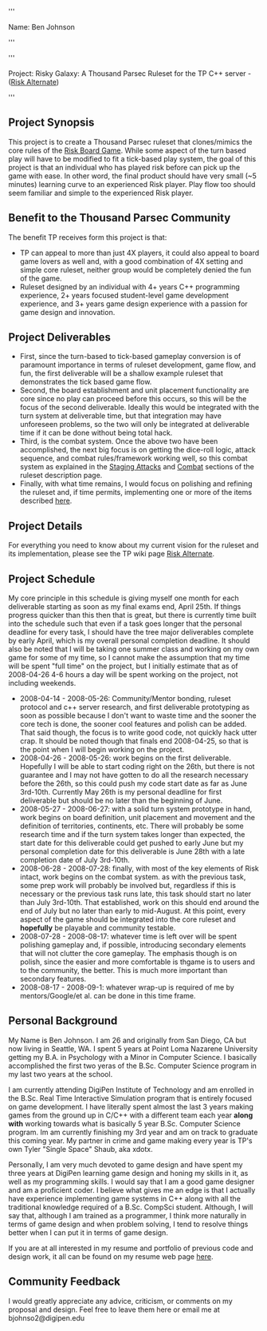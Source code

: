 '''<p>Name: Ben Johnson</p>'''

'''<p>Project: Risky Galaxy: A Thousand Parsec Ruleset for the TP C++ server - ([[Risk Alternate]])</p>'''

== Project Synopsis == 
<p>This project is to create a Thousand Parsec ruleset that clones/mimics the core rules of the [http://en.wikipedia.org/wiki/Risk_(game) Risk Board Game].  While some aspect of the turn based play will have to be modified to fit a tick-based play system, the goal of this project is that an individual who has played risk before can pick up the game with  ease.  In other word, the final product should have very small (~5 minutes) learning curve to an experienced Risk player. Play flow too should seem familiar and simple to the experienced Risk player.</p>

== Benefit to the Thousand Parsec Community ==
<p>  The benefit TP receives form this project is that:</p>
* TP can appeal to more than just 4X players, it could also appeal to board game lovers as well and, with a good combination of 4X setting and simple core ruleset, neither group would be completely denied the fun of the game.
* Ruleset designed by an individual with 4+ years C++ programming experience, 2+ years focused student-level game development experience,  and 3+ years game design experience with a passion for game design and innovation.

== Project Deliverables ==
* First, since the turn-based to tick-based gameplay conversion is of paramount importance in terms of ruleset development, game flow, and fun, the first deliverable will be a shallow example ruleset that demonstrates the tick based game flow.
* Second, the board establishment and unit placement functionality are core since no play can proceed before this occurs, so this will be the focus of the second deliverable.  Ideally this would be integrated with the turn system at deliverable time, but that integration may have unforeseen problems, so the two will only be integrated at deliverable time if it can be done without being total hack.
* Third, is the combat system.  Once the above two have been accomplished, the next big focus is on getting the dice-roll logic, attack sequence, and combat rules/framework working well, so this combat system as explained in the [http://www.thousandparsec.net/wiki/Risk_Alternate#Stage_Attacks Staging Attacks] and [http://www.thousandparsec.net/wiki/Risk_Alternate#Combat Combat] sections of the ruleset description page.
*Finally, with what time remains, I would focus on polishing and refining the ruleset and, if time permits, implementing one or more of the items described [http://www.thousandparsec.net/wiki/Risk_Alternate#Ideas_for_Future_Development here].

== Project Details ==
<p> For everything you need to know about my current vision for the ruleset and its implementation, please see  the TP wiki page [[Risk Alternate]].</p>

== Project Schedule ==
<p>My core principle in this schedule is giving myself one month for each deliverable starting as soon as my final exams end, April 25th.  If things progress quicker than this then that is great, but there is currently time built into the schedule such that even if a task goes longer that the personal deadline for every task, I should have the tree major deliverables complete by early April, which is my overall personal completion deadline. It should also be noted that I will be taking one summer class and working on my own game for some of my time, so I cannot make the assumption that my time will be spent "full time" on the project, but I initially estimate that as of 2008-04-26 4-6 hours a day will be spent working on the project, not including weekends.</p>
* 2008-04-14 - 2008-05-26: Community/Mentor bonding, ruleset protocol and c++ server research, and first deliverable prototyping as soon as possible because I don't want to waste time and the sooner the core tech is done, the sooner cool features and polish can be added.  That said though, the focus is to write good code, not quickly hack utter crap. It should be noted though that finals end 2008-04-25, so that is the point when I will begin working on the project.
* 2008-04-26 - 2008-05-26: work begins on the first deliverable.  Hopefully I will be able to start coding right on the 26th, but there is not guarantee and I may not have gotten to do all the research necessary before the 26th, so this could push my code start date as far as June 3rd-10th.  Currently May 26th is my personal deadline for first deliverable but should be no later than the beginning of June.
* 2008-05-27 - 2008-06-27: with a solid turn system prototype in hand, work begins on board definition, unit placement and movement and the definition of territories, continents, etc.  There will probably be some research time and if the turn system takes longer than expected, the start date for this deliverable could get pushed to early June but my personal completion date for this deliverable is June 28th with a late completion date of July 3rd-10th.
* 2008-06-28 - 2008-07-28: finally, with most of the key elements of Risk intact, work begins on the combat system.  as with the previous task, some prep work will probably be involved but, regardless if this is necessary or the previous task runs late, this task should start no later than July 3rd-10th.  That established, work on this should end around the end of July but no later than early to mid-August.  At this point, every aspect of the game should be integrated into the core ruleset and '''hopefully''' be playable and community testable.
* 2008-07-28 - 2008-08-17: whatever time is left over will be spent polishing gameplay and, if possible, introducing secondary elements that will not clutter the core gameplay.  The emphasis though is on polish, since the easier and more comfortable is thgame is to users and to the community, the better.  This is much more important than secondary features.
* 2008-08-17 - 2008-09-1: whatever wrap-up is required of me by mentors/Google/et al. can be done in this time frame.

== Personal Background ==
<p>My Name is Ben Johnson.  I am 26 and originally from San Diego, CA but now living in Seattle, WA.  I spent 5 years at Point Loma Nazarene University getting my B.A. in Psychology with a Minor in Computer Science.  I basically accomplished the first two yeras of the B.Sc. Computer Science program in my last two years at the school.</p>
<p> I am currently attending DigiPen Institute of Technology and am enrolled in the B.Sc.  Real Time Interactive Simulation program that is entirely focused on game development.  I have literally spent almost the last 3 years making games from the ground up in C/C++ with a different team each year '''along with''' working towards what is basically 5 year B.Sc. Computer Science program.  Im am currently finishing my 3rd year and am on track to graduate this coming year.  My partner in crime and game making every year is TP's own Tyler "Single Space" Shaub, aka xdotx.</p>
<p> Personally, I am very much devoted to game design and have spent my three years at DigiPen learning game design and honing my skills in it, as well as my programming skills.  I would say that I am a good game designer and am a proficient coder.  I believe what gives me an edge is that I actually have experience implementing game systems in C++ along with all the traditional knowledge required of a B.Sc. CompSci student.  Although, I will say that, although I am trained as a programmer, I think more naturally in terms of game design and when problem solving, I tend to resolve things better when I can put it in terms of game design.</p>
<p>If you are at all interested in my resume and portfolio of previous code and design work, it all can be found on my resume web page [http://www.digipen.edu/~bjohnso2 here].</p>

== Community Feedback ==
I would greatly appreciate any advice, criticism, or comments on my proposal and design.  Feel free to leave them here or email me at bjohnso2@digipen.edu